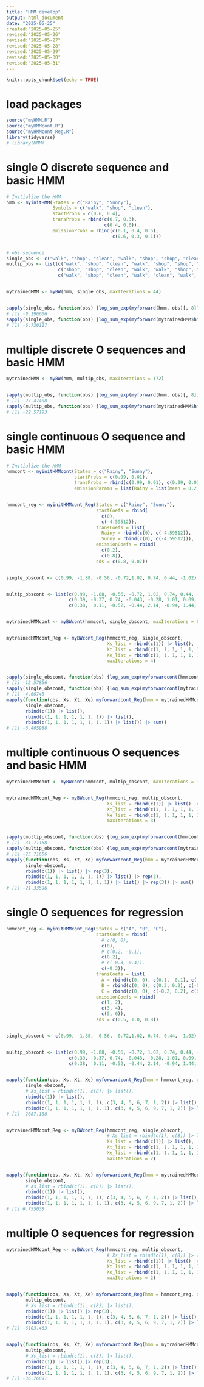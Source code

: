```yaml
---
title: "HMM develop"
output: html_document
date: "2025-05-25"
created:"2025-05-25"
revised:"2025-05-26"
revised:"2025-05-27"
revised:"2025-05-28"
revised:"2025-05-29"
revised:"2025-05-30"
revised:"2025-05-31"
---
```


```r
knitr::opts_chunk$set(echo = TRUE)
```
# load packages
```r
source("myHMM.R")
source("myHMMcont.R")
source("myHMMcont_Reg.R")
library(tidyverse)
# library(HMM)
```
# single O discrete sequence and basic HMM
```r
# Initialize the HMM
hmm <- myinitHMM(States = c("Rainy", "Sunny"),
                 Symbols = c("walk", "shop", "clean"),
                 startProbs = c(0.6, 0.4),
                 transProbs = rbind(c(0.7, 0.3), 
                                    c(0.4, 0.6)),
                 emissionProbs = rbind(c(0.1, 0.4, 0.5), 
                                       c(0.6, 0.3, 0.1)))


# obs sequence
single_obs <- c("walk", "shop", "clean", "walk", "shop", "shop", "clean", "walk") |> list()
multip_obs <- list(c("walk", "shop", "clean", "walk", "shop", "shop", "clean", "walk"),
                   c("shop", "shop", "clean", "walk", "walk", "shop", "clean", "walk"),
                   c("walk", "shop", "clean", "walk", "clean", "walk", "shop", "shop"))


mytrainedHMM <- myBW(hmm, single_obs, maxIterations = 44)


sapply(single_obs, function(obs) {log_sum_exp(myforward(hmm, obs)[, 8])}) |> sum()
# [1] -9.196606
sapply(single_obs, function(obs) {log_sum_exp(myforward(mytrainedHMM$hmm, obs)[, 8])}) |> sum()
# [1] -6.730117
```
# multiple discrete O sequences and basic HMM
```r
mytrainedHMM <- myBW(hmm, multip_obs, maxIterations = 172)


sapply(multip_obs, function(obs) {log_sum_exp(myforward(hmm, obs)[, 8])}) |> sum()
# [1] -27.47408
sapply(multip_obs, function(obs) {log_sum_exp(myforward(mytrainedHMM$hmm, obs)[, 8])}) |> sum()
# [1] -22.57193
```
# single continuous O sequence and basic HMM
```r
# Initialize the HMM
hmmcont <- myinitHMMcont(States = c("Rainy", "Sunny"),
                         startProbs = c(0.99, 0.01),
                         transProbs = rbind(c(0.99, 0.01), c(0.99, 0.01)),
                         emissionParams = list(Rainy = list(mean = 0.2, sd = 0.8), Sunny = list(mean = 1.2, sd = 0.07)))


hmmcont_reg <- myinitHMMcont_Reg(States = c("Rainy", "Sunny"),
                                 startCoefs = rbind(
                                   c(0),
                                   c(-4.59512)),
                                 transCoefs = list(
                                   Rainy = rbind(c(0), c(-4.59512)),
                                   Sunny = rbind(c(0), c(-4.59512))),
                                 emissionCoefs = rbind(
                                   c(0.2),
                                   c(0.8)),
                                 sds = c(0.8, 0.07))


single_obscont <- c(0.99, -1.88, -0.56, -0.72,1.02, 0.74, 0.44, -1.02) |> list()


multip_obscont <- list(c(0.99, -1.88, -0.56, -0.72, 1.02, 0.74, 0.44, -1.02),
                       c(0.39, -0.37, 0.74, -0.043, -0.28, 1.01, 0.09, 1.23),
                       c(0.38,  0.11, -0.52, -0.44, 2.14, -0.94, 1.44, 0.48))


mytrainedHMMcont <- myBWcont(hmmcont, single_obscont, maxIterations = 6)


mytrainedHMMcont_Reg <- myBWcont_Reg(hmmcont_reg, single_obscont,
                                     Xs_list = rbind(c(1)) |> list(),
                                     Xt_list = rbind(c(1, 1, 1, 1, 1, 1, 1)) |> list(),
                                     Xe_list = rbind(c(1, 1, 1, 1, 1, 1, 1, 1)) |> list(),
                                     maxIterations = 4)


sapply(single_obscont, function(obs) {log_sum_exp(myforwardcont(hmmcont, obs)[, 8])}) |> sum()
# [1] -12.57856
sapply(single_obscont, function(obs) {log_sum_exp(myforwardcont(mytrainedHMMcont$hmm, obs)[, 8])}) |> sum()
# [1] -4.66745
mapply(function(obs, Xs, Xt, Xe) myforwardcont_Reg(hmm = mytrainedHMMcont_Reg$hmm, observation = obs, Xs = Xs, Xt = Xt, Xe = Xe)[, 8] |> log_sum_exp(),
       single_obscont,
       rbind(c(1)) |> list(),
       rbind(c(1, 1, 1, 1, 1, 1, 1)) |> list(),
       rbind(c(1, 1, 1, 1, 1, 1, 1, 1)) |> list()) |> sum()
# [1] -6.405988
```
# multiple continuous O sequences and basic HMM
```r
mytrainedHMMcont <- myBWcont(hmmcont, multip_obscont, maxIterations = 3)


mytrainedHMMcont_Reg <- myBWcont_Reg(hmmcont_reg, multip_obscont,
                                     Xs_list = rbind(c(1)) |> list() |> rep(3),
                                     Xt_list = rbind(c(1, 1, 1, 1, 1, 1, 1)) |> list() |> rep(3),
                                     Xe_list = rbind(c(1, 1, 1, 1, 1, 1, 1, 1)) |> list() |> rep(3),
                                     maxIterations = 3)


sapply(multip_obscont, function(obs) {log_sum_exp(myforwardcont(hmmcont, obs)[, 8])}) |> sum()
# [1] -31.71168
sapply(multip_obscont, function(obs) {log_sum_exp(myforwardcont(mytrainedHMMcont$hmm, obs)[, 8])}) |> sum()
# [1] -25.71656
mapply(function(obs, Xs, Xt, Xe) myforwardcont_Reg(hmm = mytrainedHMMcont_Reg$hmm, observation = obs, Xs = Xs, Xt = Xt, Xe = Xe)[, 8] |> log_sum_exp(),
       single_obscont,
       rbind(c(1)) |> list() |> rep(3),
       rbind(c(1, 1, 1, 1, 1, 1, 1)) |> list() |> rep(3),
       rbind(c(1, 1, 1, 1, 1, 1, 1, 1)) |> list() |> rep(3)) |> sum()
# [1] -21.33596
```
# single O sequences for regression
```r
hmmcont_reg <- myinitHMMcont_Reg(States = c("A", "B", "C"),
                                 startCoefs = rbind(
                                   # c(0, 0),
                                   c(0),
                                   # c(0.2, -0.1),
                                   c(0.2),
                                   # c(-0.3, 0.4)),
                                   c(-0.3)),
                                 transCoefs = list(
                                   A = rbind(c(0, 0), c(0.1, -0.1), c(-0.2, 0.3)),
                                   B = rbind(c(0, 0), c(0.3, 0.2), c(-0.1, 0.1)),
                                   C = rbind(c(0, 0), c(-0.2, 0.2), c(0.5, -0.3))),
                                 emissionCoefs = rbind(
                                   c(1, 2),
                                   c(3, 4),
                                   c(5, 6)),
                                 sds = c(0.5, 1.0, 0.8))


single_obscont <- c(0.99, -1.88, -0.56, -0.72,1.02, 0.74, 0.44, -1.02) |> list()


multip_obscont <- list(c(0.99, -1.88, -0.56, -0.72, 1.02, 0.74, 0.44, -1.02),
                       c(0.39, -0.37, 0.74, -0.043, -0.28, 1.01, 0.09, 1.23),
                       c(0.38,  0.11, -0.52, -0.44, 2.14, -0.94, 1.44, 0.48))


mapply(function(obs, Xs, Xt, Xe) myforwardcont_Reg(hmm = hmmcont_reg, observation = obs, Xs = Xs, Xt = Xt, Xe = Xe)[, 8] |> log_sum_exp(), 
       single_obscont, 
       # Xs_list = rbind(c(1), c(8)) |> list(),
       rbind(c(1)) |> list(),
       rbind(c(1, 1, 1, 1, 1, 1, 1), c(3, 4, 5, 6, 7, 1, 2)) |> list(), 
       rbind(c(1, 1, 1, 1, 1, 1, 1, 1), c(3, 4, 5, 6, 9, 7, 1, 2)) |> list()) |> sum()
# [1] -2087.188


mytrainedHMMcont_Reg <- myBWcont_Reg(hmmcont_reg, single_obscont, 
                                     # Xs_list = rbind(c(1), c(8)) |> list(),
                                     Xs_list = rbind(c(1)) |> list(),
                                     Xt_list = rbind(c(1, 1, 1, 1, 1, 1, 1), c(3, 4, 5, 6, 7, 1, 2)) |> list(), 
                                     Xe_list = rbind(c(1, 1, 1, 1, 1, 1, 1, 1), c(3, 4, 5, 6, 9, 7, 1, 2)) |> list(),
                                     maxIterations = 2)


mapply(function(obs, Xs, Xt, Xe) myforwardcont_Reg(hmm = mytrainedHMMcont_Reg$hmm, observation = obs, Xs = Xs, Xt = Xt, Xe = Xe)[, 8] |> log_sum_exp(), 
       single_obscont, 
       # Xs_list = rbind(c(1), c(8)) |> list(),
       rbind(c(1)) |> list(),
       rbind(c(1, 1, 1, 1, 1, 1, 1), c(3, 4, 5, 6, 7, 1, 2)) |> list(), 
       rbind(c(1, 1, 1, 1, 1, 1, 1, 1), c(3, 4, 5, 6, 9, 7, 1, 2)) |> list()) |> sum()
# [1] 6.755038
```
# multiple O sequences for regression
```r
mytrainedHMMcont_Reg <- myBWcont_Reg(hmmcont_reg, multip_obscont, 
                                     # Xs_list = rbind(c(1), c(8)) |> list(),
                                     Xs_list = rbind(c(1)) |> list() |> rep(3),
                                     Xt_list = rbind(c(1, 1, 1, 1, 1, 1, 1), c(3, 4, 5, 6, 7, 1, 2)) |> list() |> rep(3), 
                                     Xe_list = rbind(c(1, 1, 1, 1, 1, 1, 1, 1), c(3, 4, 5, 6, 9, 7, 1, 2)) |> list() |> rep(3),
                                     maxIterations = 2)


mapply(function(obs, Xs, Xt, Xe) myforwardcont_Reg(hmm = hmmcont_reg, observation = obs, Xs = Xs, Xt = Xt, Xe = Xe)[, 8] |> log_sum_exp(), 
       multip_obscont, 
       # Xs_list = rbind(c(1), c(8)) |> list(),
       rbind(c(1)) |> list() |> rep(3),
       rbind(c(1, 1, 1, 1, 1, 1, 1), c(3, 4, 5, 6, 7, 1, 2)) |> list() |> rep(3), 
       rbind(c(1, 1, 1, 1, 1, 1, 1, 1), c(3, 4, 5, 6, 9, 7, 1, 2)) |> list() |> rep(3)) |> sum()
# [1] -6103.463


mapply(function(obs, Xs, Xt, Xe) myforwardcont_Reg(hmm = mytrainedHMMcont_Reg$hmm, observation = obs, Xs = Xs, Xt = Xt, Xe = Xe)[, 8] |> log_sum_exp(), 
       multip_obscont, 
       # Xs_list = rbind(c(1), c(8)) |> list(),
       rbind(c(1)) |> list() |> rep(3),
       rbind(c(1, 1, 1, 1, 1, 1, 1), c(3, 4, 5, 6, 7, 1, 2)) |> list() |> rep(3), 
       rbind(c(1, 1, 1, 1, 1, 1, 1, 1), c(3, 4, 5, 6, 9, 7, 1, 2)) |> list() |> rep(3)) |> sum()
# [1] -36.76891
```
